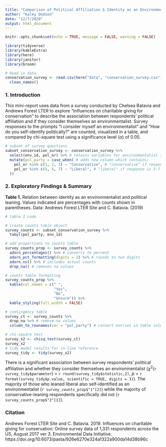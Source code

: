 ```yaml
---
title: "Comparison of Political Affiliation & Identity as an Environmentalist"
author: "Kaley Dodson"
date: "12/7/2020"
output: html_document
---
```


```r
knitr::opts_chunk$set(echo = TRUE, message = FALSE, warning = FALSE)

library(tidyverse)
library(kableExtra)
library(here)
library(janitor)
library(broom)

# Read in data
conservation_survey <- read.csv(here("data", "conservation_survey.csv")) %>% 
  clean_names()
```

### 1. Introduction

This mini-report uses data from a survey conducted by Chelsea Batavia and Andrews Forest LTER to explore "Influences on charitable giving for conservation" to describe the association between respondents’ political affiliation and if they consider themselves an environmentalist. Survey responses to the prompts "I consider myself an environmentalist" and "How do you self-identify politically?" are counted, visualized in a table, and compared by chi-square test using a significance level ($\alpha$) of 0.05.

```r
# subset of survey questions
subset_conservation_survey <- conservation_survey %>% 
  select(env_id, pol_or) %>% # retains variables for environmentalist identity and political orientation questions only
  mutate(pol_party = case_when( # adds new column which contains:
    pol_or %in% c(1, 2, 3) ~ "Conservative", # "conservative" if response is 1-3
    pol_or %in% c(5, 6, 7) ~ "Liberal", # "liberal" if response is 5-7
  )) 
```

### 2. Exploratory Findings & Summary

**Table 1.** Relation between identity as an environmentalist and political leaning. Values indicated are percentages with counts shown in parentheses. Data: Andrews Forest LTER Site and C. Batavia. (2019)

```r
# table 1 code

# create counts table object
survey_counts <- subset_conservation_survey %>% 
  tabyl(pol_party, env_id) 

# add proportions to counts table
survey_counts_prop <- survey_counts %>% 
  adorn_percentages() %>% # converts to percent
  adorn_pct_formatting(digits = 2) %>% # rounds to two digits
  adorn_ns() %>% # includes actual counts
  drop_na() # removes na values

# counts table formatting
survey_counts_prop %>% 
  kable(col.names = c(" ",
                      "Yes",
                      "No",
                      "Unsure")) %>% 
  kable_styling(full_width = FALSE)
```

```r
# contingency table
survey_ct <- survey_counts %>% 
  drop_na %>% # remove na values
  column_to_rownames(var = "pol_party") # convert entries in table columns to stored rownames

# chi-square test
survey_x2 <- chisq.test(survey_ct)
survey_x2
# tidy model results for in-line reference
survey_tidy <- tidy(survey_x2)
```

There is a significant association between survey respondents’ political affiliation and whether they consider themselves an environmentalist ($\chi$^2^(`r survey_tidy$parameter`) = `r round(survey_tidy$statistic,2)`, *p* = `r format(survey_tidy$p.value, scientific = TRUE, digits = 3)`). The majority of those who leaned liberal also self-identified as an environmentalist (`r survey_counts_prop$"1"[2]`) while the majority of conservative-leaning respondents specifically did not (`r survey_counts_prop$"2"[1]`).

### Citation

Andrews Forest LTER Site and C. Batavia. 2019. Influences on charitable giving for conservation: Online survey data of 1,331 respondents across the US, August 2017 ver 3. Environmental Data Initiative. https://doi.org/10.6073/pasta/926e6270e324a1322a900da14d38b96c

